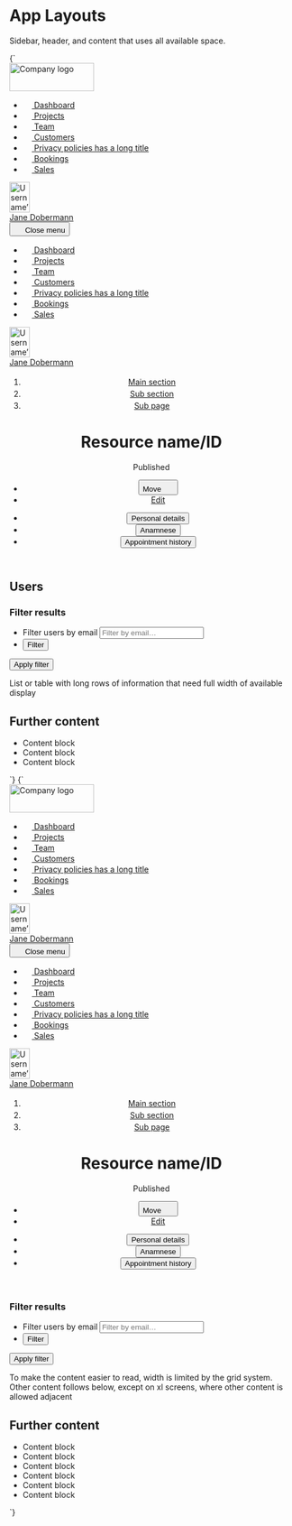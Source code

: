 
<Meta title="UI/App Layouts" />

# App Layouts

Sidebar, header, and content that uses all available space.

<Canvas>
   <Story name="Sidebar, header, fullwidth content" inline={false} height="80vh">
    {`
      <div class="u-flex u-height-100vh">
        <nav class="u-flex">
          <div class="u-hidden o-sidebar--large u-flex-shrink-0 u-bg--gray-80 u-padding-m-top u-flex@l u-flex-col">
            <img src="${logoLarge}" width="150" height="50" alt="Company logo" class="u-flex-shrink-0 u-margin-m-left u-margin-m-right u-margin-m-bottom" />
            <ul class="u-flex-grow-1 u-flex-shrink-1 u-overflow--y a-list-reset u-flex u-flex-col u-items-stretch u-padding-xs-right u-padding-xs-left">
              <li class="u-margin-xs-bottom u-flex">
                <a href="/" class="a-button a-button--nav u-flex-grow-1">
                  <svg width="16" height="16" class="a-button-nav__icon a-icon a-icon--l u-margin-s-right u-margin-neg-xxs--left" aria-hidden="true" focusable="false">
                    <use xlink:href="${icons}#icon-home"></use>
                  </svg>
                  Dashboard
                </a>
              </li>
              <li class="u-margin-xs-bottom u-flex">
                <a href="/" class="a-button a-button--nav u-flex-grow-1" aria-current="page">
                  <svg width="16" height="16" class="a-button-nav__icon a-icon a-icon--l u-margin-s-right u-margin-neg-xxs--left" aria-hidden="true" focusable="false">
                    <use xlink:href="${icons}#icon-filter"></use>
                  </svg>
                  Projects
                </a>
              </li>
              <li class="u-margin-xs-bottom u-flex">
                <a href="/" class="a-button a-button--nav u-flex-grow-1">
                  <svg width="16" height="16" class="a-button-nav__icon a-icon a-icon--l u-margin-s-right u-margin-neg-xxs--left" aria-hidden="true" focusable="false">
                    <use xlink:href="${icons}#icon-mail"></use>
                  </svg>
                  Team
                </a>
              </li>
              <li class="u-margin-xs-bottom u-flex">
                <a href="/" class="a-button a-button--nav u-flex-grow-1">
                  <svg width="16" height="16" class="a-button-nav__icon a-icon a-icon--l u-margin-s-right u-margin-neg-xxs--left" aria-hidden="true" focusable="false">
                    <use xlink:href="${icons}#icon-check"></use>
                  </svg>
                  Customers
                </a>
              </li>
              <li class="u-margin-xs-bottom u-flex">
                <a href="/" class="a-button a-button--nav u-flex-grow-1">
                  <svg width="16" height="16" class="a-button-nav__icon a-icon a-icon--l u-margin-s-right u-margin-neg-xxs--left" aria-hidden="true" focusable="false">
                    <use xlink:href="${icons}#icon-pencil"></use>
                  </svg>
                  <span class="u-truncate">Privacy policies has a long title</span>
                </a>
              </li>
              <li class="u-margin-xs-bottom u-flex">
                <a href="/" class="a-button a-button--nav u-flex-grow-1">
                  <svg width="16" height="16" class="a-button-nav__icon a-icon a-icon--l u-margin-s-right u-margin-neg-xxs--left" aria-hidden="true" focusable="false">
                    <use xlink:href="${icons}#icon-bin"></use>
                  </svg>
                  Bookings
                </a>
              </li>
              <li class="u-margin-xs-bottom u-flex">
                <a href="/" class="a-button a-button--nav u-flex-grow-1">
                  <svg width="16" height="16" class="a-button-nav__icon a-icon a-icon--l u-margin-s-right u-margin-neg-xxs--left" aria-hidden="true" focusable="false">
                    <use xlink:href="${icons}#icon-search"></use>
                  </svg>
                  Sales
                </a>
              </li>
            </ul>
            <div class="u-flex-shrink-0 u-padding-xs-y u-margin-xs-left u-margin-xs-right u-border-gray-70-top">
              <a href="/" class="a-button a-button--nav-large">
                <div class="a-button__icon a-avatar">
                  <img src="https://placekitten.com/100/150" width="36" height="54" alt="Username’s avatar" class="a-avatar" />
                </div>
                <span class="a-button__label">Jane Dobermann</span>
              </a>
            </div>
          </div>
          <div class="o-sidebar--small u-bg--gray-80 u-flex u-flex-col u-hidden@l">
            <button class="u-flex-shrink-0 a-button a-button--icon a-button--icon-reversed u-margin-xxs-left" title="Close menu" aria-controls="navbar-1" aria-expanded="true">
              <svg width="16" height="16" class="a-icon" aria-hidden="true" focusable="false">
                <use xlink:href="${icons}#icon-cross"></use>
              </svg>
              <span class="u-sr-only">Close menu</span>
            </button>
            <ul class="u-flex-grow-1 u-flex-shrink-1 u-overflow--y a-list-reset u-flex u-flex-col u-items-stretch u-padding-xs-right u-padding-xs-left">
              <li class="u-margin-xs-bottom u-flex">
                <a href="/" class="a-button a-button--nav u-flex-grow-1">
                  <svg width="16" height="16" class="a-button-nav__icon a-icon a-icon--l u-margin-s-right u-margin-neg-xxs--left" aria-hidden="true" focusable="false">
                    <use xlink:href="${icons}#icon-home"></use>
                  </svg>
                  Dashboard
                </a>
              </li>
              <li class="u-margin-xs-bottom u-flex">
                <a href="/" class="a-button a-button--nav u-flex-grow-1" aria-current="page">
                  <svg width="16" height="16" class="a-button-nav__icon a-icon a-icon--l u-margin-s-right u-margin-neg-xxs--left" aria-hidden="true" focusable="false">
                    <use xlink:href="${icons}#icon-filter"></use>
                  </svg>
                  Projects
                </a>
              </li>
              <li class="u-margin-xs-bottom u-flex">
                <a href="/" class="a-button a-button--nav u-flex-grow-1">
                  <svg width="16" height="16" class="a-button-nav__icon a-icon a-icon--l u-margin-s-right u-margin-neg-xxs--left" aria-hidden="true" focusable="false">
                    <use xlink:href="${icons}#icon-mail"></use>
                  </svg>
                  Team
                </a>
              </li>
              <li class="u-margin-xs-bottom u-flex">
                <a href="/" class="a-button a-button--nav u-flex-grow-1">
                  <svg width="16" height="16" class="a-button-nav__icon a-icon a-icon--l u-margin-s-right u-margin-neg-xxs--left" aria-hidden="true" focusable="false">
                    <use xlink:href="${icons}#icon-check"></use>
                  </svg>
                  Customers
                </a>
              </li>
              <li class="u-margin-xs-bottom u-flex">
                <a href="/" class="a-button a-button--nav u-flex-grow-1">
                  <svg width="16" height="16" class="a-button-nav__icon a-icon a-icon--l u-margin-s-right u-margin-neg-xxs--left" aria-hidden="true" focusable="false">
                    <use xlink:href="${icons}#icon-pencil"></use>
                  </svg>
                  <span class="u-truncate">Privacy policies has a long title</span>
                </a>
              </li>
              <li class="u-margin-xs-bottom u-flex">
                <a href="/" class="a-button a-button--nav u-flex-grow-1">
                  <svg width="16" height="16" class="a-button-nav__icon a-icon a-icon--l u-margin-s-right u-margin-neg-xxs--left" aria-hidden="true" focusable="false">
                    <use xlink:href="${icons}#icon-bin"></use>
                  </svg>
                  Bookings
                </a>
              </li>
              <li class="u-margin-xs-bottom u-flex">
                <a href="/" class="a-button a-button--nav u-flex-grow-1">
                  <svg width="16" height="16" class="a-button-nav__icon a-icon a-icon--l u-margin-s-right u-margin-neg-xxs--left" aria-hidden="true" focusable="false">
                    <use xlink:href="${icons}#icon-search"></use>
                  </svg>
                  Sales
                </a>
              </li>
            </ul>
            <div class="u-flex-shrink-0 u-padding-xs-y u-margin-xs-left u-margin-xs-right u-border-gray-70-top">
              <a href="/" class="a-button a-button--nav-large">
                <div class="a-button__icon a-avatar">
                  <img src="https://placekitten.com/100/150" width="36" height="54" alt="Username’s avatar" class="a-avatar" />
                </div>
                <span class="a-button__label">Jane Dobermann</span>
              </a>
            </div>
          </div>
        </nav>
        <main class="u-flex-grow-1 u-flex u-flex-col">
          <header class="u-bg--gray-5 u-padding-l-top u-flex-shrink-0">
            <div class="a-content a-content--full">
              <div class="u-padding-xl-bottom">
                <ol class="u-h6 a-list-reset u-flex u-flex-wrap u-items-center">
                  <li class="u-margin-xs-right u-flex u-items-center">
                    <a href="/">Main section</a>
                    <svg width="18" height="18" class="a-icon a-icon--m u-fg--gray-30 u-margin-xs-left" aria-hidden="true" focusable="false" xmlns="http://www.w3.org/2000/svg" viewBox="0 0 100 100">
                      <use xlink:href="${icons}#icon-caret-right"></use>
                    </svg>
                  </li>
                  <li class="u-margin-xs-right u-flex u-items-center">
                    <a href="/">Sub section</a>
                    <svg width="18" height="18" class="a-icon a-icon--m u-fg--gray-30 u-margin-xs-left" aria-hidden="true" focusable="false" xmlns="http://www.w3.org/2000/svg" viewBox="0 0 100 100">
                      <use xlink:href="${icons}#icon-caret-right"></use>
                    </svg>
                  </li>
                  <li class="u-margin-xs-right u-flex u-items-center">
                    <a href="/">Sub page</a>
                    <svg width="18" height="18" class="a-icon a-icon--m u-fg--gray-30 u-margin-xs-left" aria-hidden="true" focusable="false" xmlns="http://www.w3.org/2000/svg" viewBox="0 0 100 100">
                      <use xlink:href="${icons}#icon-caret-right"></use>
                    </svg>
                  </li>
                </ol>
                <div class="u-flex u-justify-between u-flex-wrap u-items-center">
                  <div class="u-flex u-flex-wrap u-items-center">
                    <h1 class="u-margin-m-right u-break-text">Resource name/ID</h1>
                    <div class="u-flex-shrink-0 u-margin-m-bottom">
                      <span class="a-badge a-badge--gray u-font--medium">Published</span>
                    </div>
                  </div>
                  <ul class="a-list-reset u-flex u-flex-wrap">
                    <li class="u-margin-s-right u-margin-m-bottom u-relative@m">
                      <button type="button" class="a-button a-button--ui" aria-controls="dropdown-1" aria-expanded="false">
                        <span class="a-button__label">Move</span>
                        <svg width="18" height="18" class="a-button__icon a-icon a-icon--m" aria-hidden="true" focusable="false" xmlns="http://www.w3.org/2000/svg" viewBox="0 0 100 100">
                          <use xlink:href="${icons}#icon-caret-down"></use>
                        </svg>
                      </button>
                    </li>
                    <li class="u-margin-m-bottom">
                      <a href="/" class="a-button">Edit</a>
                    </li>
                  </ul>
                </div>
              </div>
              <ul class="a-list-reset u-flex u-overflow--x l-items-end a-button--tab-container u-margin-m-bottom" role="tablist" aria-label="Patient data">
                <li class="u-margin-s-right">
                  <button class="a-button a-button--tab" role="tab" aria-selected="true" aria-controls="tab-panel-1" id="tab-1" tabindex="0">
                    Personal details
                  </button>
                </li>
                <li class="u-margin-s-right">
                  <button class="a-button a-button--tab" role="tab" aria-selected="false" aria-controls="tab-panel-2" id="tab-2" tabindex="0">
                    Anamnese
                  </button>
                </li>
                <li class="u-margin-s-right">
                  <button class="a-button a-button--tab" role="tab" aria-selected="false" aria-controls="tab-panel-3" id="tab-3" tabindex="0">
                    Appointment history
                  </button>
                </li>
              </ul>
            </div>
          </header>
          <div class="a-content a-content--full u-padding-l-y u-flex-grow-1 u-overflow--y">
            <h2 class="u-sr-only">Users</h2>
            <form action="" method="POST" role="search" class="u-margin-m-bottom u-flex">
              <h3 class="u-sr-only">Filter results</h3>
              <ul class="o-ui-group u-flex a-list-reset">
                <li class="u-flex">
                  <label for="search_users" class="u-sr-only">Filter users by email</label>
                  <input type="search" id="search_users" class="o-ui-group__item u-round-0--tr u-round-0--br" placeholder="Filter by email…" />
                </li>
                <li class="u-flex u-relative">
                  <button type="button" class="a-button a-button--ui u-round-0--tl u-round-0--bl">
                    Filter
                  </button>
                </li>
              </ul>
              <button class="a-button u-sr-only" type="submit">Apply filter</button>
            </form>
            <div class="a-card u-bg--background u-aspect-ratio u-aspect-ratio-16-9 u-relative u-margin-xl-bottom">
              <div class="u-absolute-center">List or table with long rows of information that need full width of available display</div>
            </div>
            <h2>Further content</h2>
            <ul class="a-list-reset u-grid u-grid-cols-2@l u-grid-cols-3@xl u-gap-l u-margin-xl-bottom">
              <li class="a-card u-bg--background u-aspect-ratio u-aspect-ratio-16-9 u-relative">
                <div class="u-absolute-center">Content block</div>
              </li>
              <li class="a-card u-bg--background u-aspect-ratio u-aspect-ratio-16-9 u-relative">
                <div class="u-absolute-center">Content block</div>
              </li>
              <li class="a-card u-bg--background u-aspect-ratio u-aspect-ratio-16-9 u-relative">
                <div class="u-absolute-center">Content block</div>
              </li>
            </ul>
          </div>
        </main>
      </div>
    `}
  </Story>
</Canvas>

<Canvas>
   <Story name="Sidebar, header, small content" inline={false} height="80vh">
    {`
      <div class="u-flex u-height-100vh">
        <nav class="u-flex">
          <div class="u-hidden o-sidebar--large u-flex-shrink-0 u-bg--gray-80 u-padding-m-top u-flex@l u-flex-col">
            <img src="${logoLarge}" width="150" height="50" alt="Company logo" class="u-flex-shrink-0 u-margin-m-left u-margin-m-right u-margin-m-bottom" />
            <ul class="u-flex-grow-1 u-flex-shrink-1 u-overflow--y a-list-reset u-flex u-flex-col u-items-stretch u-padding-xs-right u-padding-xs-left">
              <li class="u-margin-xs-bottom u-flex">
                <a href="/" class="a-button a-button--nav u-flex-grow-1">
                  <svg width="16" height="16" class="a-button-nav__icon a-icon a-icon--l u-margin-s-right u-margin-neg-xxs--left" aria-hidden="true" focusable="false">
                    <use xlink:href="${icons}#icon-home"></use>
                  </svg>
                  Dashboard
                </a>
              </li>
              <li class="u-margin-xs-bottom u-flex">
                <a href="/" class="a-button a-button--nav u-flex-grow-1" aria-current="page">
                  <svg width="16" height="16" class="a-button-nav__icon a-icon a-icon--l u-margin-s-right u-margin-neg-xxs--left" aria-hidden="true" focusable="false">
                    <use xlink:href="${icons}#icon-filter"></use>
                  </svg>
                  Projects
                </a>
              </li>
              <li class="u-margin-xs-bottom u-flex">
                <a href="/" class="a-button a-button--nav u-flex-grow-1">
                  <svg width="16" height="16" class="a-button-nav__icon a-icon a-icon--l u-margin-s-right u-margin-neg-xxs--left" aria-hidden="true" focusable="false">
                    <use xlink:href="${icons}#icon-mail"></use>
                  </svg>
                  Team
                </a>
              </li>
              <li class="u-margin-xs-bottom u-flex">
                <a href="/" class="a-button a-button--nav u-flex-grow-1">
                  <svg width="16" height="16" class="a-button-nav__icon a-icon a-icon--l u-margin-s-right u-margin-neg-xxs--left" aria-hidden="true" focusable="false">
                    <use xlink:href="${icons}#icon-check"></use>
                  </svg>
                  Customers
                </a>
              </li>
              <li class="u-margin-xs-bottom u-flex">
                <a href="/" class="a-button a-button--nav u-flex-grow-1">
                  <svg width="16" height="16" class="a-button-nav__icon a-icon a-icon--l u-margin-s-right u-margin-neg-xxs--left" aria-hidden="true" focusable="false">
                    <use xlink:href="${icons}#icon-pencil"></use>
                  </svg>
                  <span class="u-truncate">Privacy policies has a long title</span>
                </a>
              </li>
              <li class="u-margin-xs-bottom u-flex">
                <a href="/" class="a-button a-button--nav u-flex-grow-1">
                  <svg width="16" height="16" class="a-button-nav__icon a-icon a-icon--l u-margin-s-right u-margin-neg-xxs--left" aria-hidden="true" focusable="false">
                    <use xlink:href="${icons}#icon-bin"></use>
                  </svg>
                  Bookings
                </a>
              </li>
              <li class="u-margin-xs-bottom u-flex">
                <a href="/" class="a-button a-button--nav u-flex-grow-1">
                  <svg width="16" height="16" class="a-button-nav__icon a-icon a-icon--l u-margin-s-right u-margin-neg-xxs--left" aria-hidden="true" focusable="false">
                    <use xlink:href="${icons}#icon-search"></use>
                  </svg>
                  Sales
                </a>
              </li>
            </ul>
            <div class="u-flex-shrink-0 u-padding-xs-y u-margin-xs-left u-margin-xs-right u-border-gray-70-top">
              <a href="/" class="a-button a-button--nav-large">
                <div class="a-button__icon a-avatar">
                  <img src="https://placekitten.com/100/150" width="36" height="54" alt="Username’s avatar" class="a-avatar" />
                </div>
                <span class="a-button__label">Jane Dobermann</span>
              </a>
            </div>
          </div>
          <div class="o-sidebar--small u-bg--gray-80 u-flex u-flex-col u-hidden@l">
            <button class="u-flex-shrink-0 a-button a-button--icon a-button--icon-reversed u-margin-xxs-left" title="Close menu" aria-controls="navbar-1" aria-expanded="true">
              <svg width="16" height="16" class="a-icon" aria-hidden="true" focusable="false">
                <use xlink:href="${icons}#icon-cross"></use>
              </svg>
              <span class="u-sr-only">Close menu</span>
            </button>
            <ul class="u-flex-grow-1 u-flex-shrink-1 u-overflow--y a-list-reset u-flex u-flex-col u-items-stretch u-padding-xs-right u-padding-xs-left">
              <li class="u-margin-xs-bottom u-flex">
                <a href="/" class="a-button a-button--nav u-flex-grow-1">
                  <svg width="16" height="16" class="a-button-nav__icon a-icon a-icon--l u-margin-s-right u-margin-neg-xxs--left" aria-hidden="true" focusable="false">
                    <use xlink:href="${icons}#icon-home"></use>
                  </svg>
                  Dashboard
                </a>
              </li>
              <li class="u-margin-xs-bottom u-flex">
                <a href="/" class="a-button a-button--nav u-flex-grow-1" aria-current="page">
                  <svg width="16" height="16" class="a-button-nav__icon a-icon a-icon--l u-margin-s-right u-margin-neg-xxs--left" aria-hidden="true" focusable="false">
                    <use xlink:href="${icons}#icon-filter"></use>
                  </svg>
                  Projects
                </a>
              </li>
              <li class="u-margin-xs-bottom u-flex">
                <a href="/" class="a-button a-button--nav u-flex-grow-1">
                  <svg width="16" height="16" class="a-button-nav__icon a-icon a-icon--l u-margin-s-right u-margin-neg-xxs--left" aria-hidden="true" focusable="false">
                    <use xlink:href="${icons}#icon-mail"></use>
                  </svg>
                  Team
                </a>
              </li>
              <li class="u-margin-xs-bottom u-flex">
                <a href="/" class="a-button a-button--nav u-flex-grow-1">
                  <svg width="16" height="16" class="a-button-nav__icon a-icon a-icon--l u-margin-s-right u-margin-neg-xxs--left" aria-hidden="true" focusable="false">
                    <use xlink:href="${icons}#icon-check"></use>
                  </svg>
                  Customers
                </a>
              </li>
              <li class="u-margin-xs-bottom u-flex">
                <a href="/" class="a-button a-button--nav u-flex-grow-1">
                  <svg width="16" height="16" class="a-button-nav__icon a-icon a-icon--l u-margin-s-right u-margin-neg-xxs--left" aria-hidden="true" focusable="false">
                    <use xlink:href="${icons}#icon-pencil"></use>
                  </svg>
                  <span class="u-truncate">Privacy policies has a long title</span>
                </a>
              </li>
              <li class="u-margin-xs-bottom u-flex">
                <a href="/" class="a-button a-button--nav u-flex-grow-1">
                  <svg width="16" height="16" class="a-button-nav__icon a-icon a-icon--l u-margin-s-right u-margin-neg-xxs--left" aria-hidden="true" focusable="false">
                    <use xlink:href="${icons}#icon-bin"></use>
                  </svg>
                  Bookings
                </a>
              </li>
              <li class="u-margin-xs-bottom u-flex">
                <a href="/" class="a-button a-button--nav u-flex-grow-1">
                  <svg width="16" height="16" class="a-button-nav__icon a-icon a-icon--l u-margin-s-right u-margin-neg-xxs--left" aria-hidden="true" focusable="false">
                    <use xlink:href="${icons}#icon-search"></use>
                  </svg>
                  Sales
                </a>
              </li>
            </ul>
            <div class="u-flex-shrink-0 u-padding-xs-y u-margin-xs-left u-margin-xs-right u-border-gray-70-top">
              <a href="/" class="a-button a-button--nav-large">
                <div class="a-button__icon a-avatar">
                  <img src="https://placekitten.com/100/150" width="36" height="54" alt="Username’s avatar" class="a-avatar" />
                </div>
                <span class="a-button__label">Jane Dobermann</span>
              </a>
            </div>
          </div>
        </nav>
        <main class="u-flex-grow-1 u-flex u-flex-col">
          <header class="u-bg--gray-5 u-padding-l-top u-flex-shrink-0">
            <div class="a-content a-content--full">
              <div class="u-padding-xl-bottom">
                <ol class="u-h6 a-list-reset u-flex u-flex-wrap u-items-center">
                  <li class="u-margin-xs-right u-flex u-items-center">
                    <a href="/">Main section</a>
                    <svg width="18" height="18" class="a-icon a-icon--m u-fg--gray-30 u-margin-xs-left" aria-hidden="true" focusable="false" xmlns="http://www.w3.org/2000/svg" viewBox="0 0 100 100">
                      <use xlink:href="${icons}#icon-caret-right"></use>
                    </svg>
                  </li>
                  <li class="u-margin-xs-right u-flex u-items-center">
                    <a href="/">Sub section</a>
                    <svg width="18" height="18" class="a-icon a-icon--m u-fg--gray-30 u-margin-xs-left" aria-hidden="true" focusable="false" xmlns="http://www.w3.org/2000/svg" viewBox="0 0 100 100">
                      <use xlink:href="${icons}#icon-caret-right"></use>
                    </svg>
                  </li>
                  <li class="u-margin-xs-right u-flex u-items-center">
                    <a href="/">Sub page</a>
                    <svg width="18" height="18" class="a-icon a-icon--m u-fg--gray-30 u-margin-xs-left" aria-hidden="true" focusable="false" xmlns="http://www.w3.org/2000/svg" viewBox="0 0 100 100">
                      <use xlink:href="${icons}#icon-caret-right"></use>
                    </svg>
                  </li>
                </ol>
                <div class="u-flex u-justify-between u-flex-wrap u-items-center">
                  <div class="u-flex u-flex-wrap u-items-center">
                    <h1 class="u-margin-m-right u-break-text">Resource name/ID</h1>
                    <div class="u-flex-shrink-0 u-margin-m-bottom">
                      <span class="a-badge a-badge--gray u-font--medium">Published</span>
                    </div>
                  </div>
                  <ul class="a-list-reset u-flex u-flex-wrap">
                    <li class="u-margin-s-right u-margin-m-bottom u-relative@m">
                      <button type="button" class="a-button a-button--ui" aria-controls="dropdown-1" aria-expanded="false">
                        <span class="a-button__label">Move</span>
                        <svg width="18" height="18" class="a-button__icon a-icon a-icon--m" aria-hidden="true" focusable="false" xmlns="http://www.w3.org/2000/svg" viewBox="0 0 100 100">
                          <use xlink:href="${icons}#icon-caret-down"></use>
                        </svg>
                      </button>
                    </li>
                    <li class="u-margin-m-bottom">
                      <a href="/" class="a-button">Edit</a>
                    </li>
                  </ul>
                </div>
              </div>
              <ul class="a-list-reset u-flex u-overflow--x l-items-end a-button--tab-container u-margin-m-bottom" role="tablist" aria-label="Patient data">
                <li class="u-margin-s-right">
                  <button class="a-button a-button--tab" role="tab" aria-selected="true" aria-controls="tab-panel-1" id="tab-1" tabindex="0">
                    Personal details
                  </button>
                </li>
                <li class="u-margin-s-right">
                  <button class="a-button a-button--tab" role="tab" aria-selected="false" aria-controls="tab-panel-2" id="tab-2" tabindex="0">
                    Anamnese
                  </button>
                </li>
                <li class="u-margin-s-right">
                  <button class="a-button a-button--tab" role="tab" aria-selected="false" aria-controls="tab-panel-3" id="tab-3" tabindex="0">
                    Appointment history
                  </button>
                </li>
              </ul>
            </div>
          </header>
          <div class="u-flex-grow-1 u-overflow--y u-grid u-gap-l u-grid-cols-2@xl a-content a-content--full u-margin-0">
            <div class="u-padding-l-y">
              <form action="" method="POST" role="search" class="u-margin-m-bottom u-flex">
                <h3 class="u-sr-only">Filter results</h3>
                <ul class="o-ui-group u-flex a-list-reset">
                  <li class="u-flex">
                    <label for="search_users" class="u-sr-only">Filter users by email</label>
                    <input type="search" id="search_users" class="o-ui-group__item u-round-0--tr u-round-0--br" placeholder="Filter by email…" />
                  </li>
                  <li class="u-flex u-relative">
                    <button type="button" class="a-button a-button--ui u-round-0--tl u-round-0--bl">
                      Filter
                    </button>
                  </li>
                </ul>
                <button class="a-button u-sr-only" type="submit">Apply filter</button>
              </form>
              <div class="a-card u-bg--background u-aspect-ratio u-aspect-ratio-16-9 u-relative u-margin-xl-bottom">
                <div class="u-absolute-center">
                  To make the content easier to read, width is limited by the grid system. Other content follows below, except on xl screens, where other content is allowed adjacent
                </div>
              </div>
            </div>
            <div class="u-padding-l-y">
              <h2>Further content</h2>
              <ul class="a-list-reset u-grid u-grid-cols-2@l u-grid-cols-3@xl u-gap-l u-margin-xl-bottom">
                <li class="a-card u-bg--background u-aspect-ratio u-aspect-ratio-16-9 u-relative">
                  <div class="u-absolute-center">Content block</div>
                </li>
                <li class="a-card u-bg--background u-aspect-ratio u-aspect-ratio-16-9 u-relative">
                  <div class="u-absolute-center">Content block</div>
                </li>
                <li class="a-card u-bg--background u-aspect-ratio u-aspect-ratio-16-9 u-relative">
                  <div class="u-absolute-center">Content block</div>
                </li>
                <li class="a-card u-bg--background u-aspect-ratio u-aspect-ratio-16-9 u-relative">
                  <div class="u-absolute-center">Content block</div>
                </li>
                <li class="a-card u-bg--background u-aspect-ratio u-aspect-ratio-16-9 u-relative">
                  <div class="u-absolute-center">Content block</div>
                </li>
                <li class="a-card u-bg--background u-aspect-ratio u-aspect-ratio-16-9 u-relative">
                  <div class="u-absolute-center">Content block</div>
                </li>
              </ul>
            </div>
          </div>
        </main>
      </div>
    `}
  </Story>
</Canvas>
